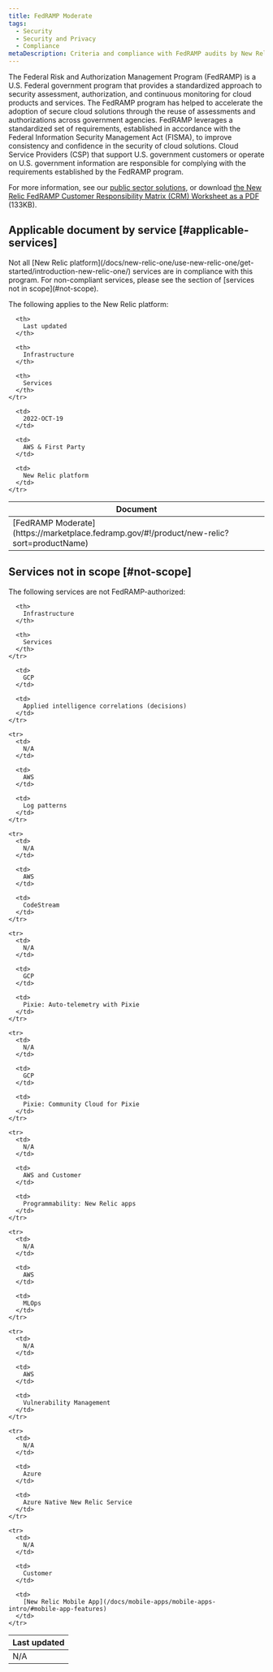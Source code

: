 ```yaml
---
title: FedRAMP Moderate 
tags:
  - Security
  - Security and Privacy
  - Compliance
metaDescription: Criteria and compliance with FedRAMP audits by New Relic services.
---
```


The Federal Risk and Authorization Management Program (FedRAMP) is a U.S. Federal government program that provides a standardized approach to security assessment, authorization, and continuous monitoring for cloud products and services. The FedRAMP program has helped to accelerate the adoption of secure cloud solutions through the reuse of assessments and authorizations across government agencies. FedRAMP leverages a standardized set of requirements, established in accordance with the Federal Information Security Management Act (FISMA), to improve consistency and confidence in the security of cloud solutions. Cloud Service Providers (CSP) that support U.S. government customers or operate on U.S. government information are responsible for complying with the requirements established by the FedRAMP program.

For more information, see our [public sector solutions](https://newrelic.com/solutions/industry/public-sector), or download [the New Relic FedRAMP Customer Responsibility Matrix (CRM) Worksheet as a PDF](https://github.com/newrelic/docs-website/raw/develop/src/content/docs/security/security-privacy/compliance/certificates-standards-regulations/New.Relic.FedRAMP.CIS.CRM.pdf) (133KB).

## Applicable document by service [#applicable-services]

<Callout variant="caution">
  Not all [New Relic platform](/docs/new-relic-one/use-new-relic-one/get-started/introduction-new-relic-one/) services are in compliance with this program. For non-compliant services, please see the section of [services not in scope](#not-scope).
</Callout>

The following applies to the New Relic platform:

<table>
  <thead>
    <tr>
      <th style={{ width: "200px" }}>
        Document
      </th>

      <th>
        Last updated
      </th>

      <th>
        Infrastructure
      </th>

      <th>
        Services
      </th>
    </tr>
  </thead>

  <tbody>
    <tr>
      <td>
        [FedRAMP Moderate](https://marketplace.fedramp.gov/#!/product/new-relic?sort=productName)
      </td>

      <td>
        2022-OCT-19
      </td>

      <td>
        AWS & First Party
      </td>

      <td>
        New Relic platform
      </td>
    </tr>
  </tbody>
</table>

## Services not in scope [#not-scope]

The following services are not FedRAMP-authorized:

<table>
  <thead>
    <tr>
      <th style={{ width: "200px" }}>
        Last updated
      </th>

      <th>
        Infrastructure
      </th>

      <th>
        Services
      </th>
    </tr>
  </thead>

  <tbody>
    <tr>
      <td>
        N/A
      </td>

      <td>
        GCP
      </td>

      <td>
        Applied intelligence correlations (decisions)
      </td>
    </tr>

    <tr>
      <td>
        N/A
      </td>

      <td>
        AWS
      </td>

      <td>
        Log patterns
      </td>
    </tr>

    <tr>
      <td>
        N/A
      </td>

      <td>
        AWS
      </td>

      <td>
        CodeStream
      </td>
    </tr>

    <tr>
      <td>
        N/A
      </td>

      <td>
        GCP
      </td>

      <td>
        Pixie: Auto-telemetry with Pixie
      </td>
    </tr>

    <tr>
      <td>
        N/A
      </td>

      <td>
        GCP
      </td>

      <td>
        Pixie: Community Cloud for Pixie
      </td>
    </tr>

    <tr>
      <td>
        N/A
      </td>

      <td>
        AWS and Customer
      </td>

      <td>
        Programmability: New Relic apps
      </td>
    </tr>

    <tr>
      <td>
        N/A
      </td>

      <td>
        AWS
      </td>

      <td>
        MLOps
      </td>
    </tr>

    <tr>
      <td>
        N/A
      </td>

      <td>
        AWS
      </td>

      <td>
        Vulnerability Management
      </td>
    </tr>

    <tr>
      <td>
        N/A
      </td>

      <td>
        Azure
      </td>

      <td>
        Azure Native New Relic Service
      </td>
    </tr>

    <tr>
      <td>
        N/A
      </td>

      <td>
        Customer
      </td>

      <td>
        [New Relic Mobile App](/docs/mobile-apps/mobile-apps-intro/#mobile-app-features)
      </td>
    </tr>
  </tbody>
</table>
